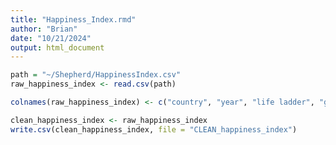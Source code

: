 ```yaml
---
title: "Happiness_Index.rmd"
author: "Brian"
date: "10/21/2024"
output: html_document
---
```



```r
path = "~/Shepherd/HappinessIndex.csv"
raw_happiness_index <- read.csv(path)

colnames(raw_happiness_index) <- c("country", "year", "life ladder", "gdp per capita", "social support", "healthy life expectancy at birth", "freedom to make life choices", "generosity", "perceptions of corruptions", "positive affect", "negative affect")

clean_happiness_index <- raw_happiness_index
write.csv(clean_happiness_index, file = "CLEAN_happiness_index")
```

